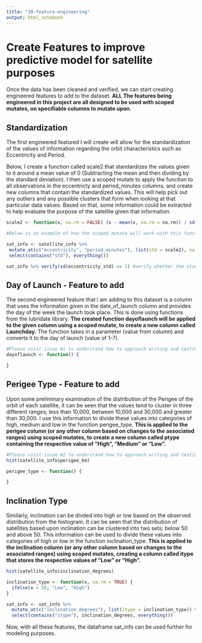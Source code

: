 ```yaml
---
title: "30-feature-engineering"
output: html_notebook
---
```


# Create Features to improve predictive model for satellite purposes

Once the data has been cleaned and verified, we can start creating engineered features to add to the dataset. **ALL The features being engineered in this project are all designed to be used with scoped mutates, on specifiable columns to mutate upon.** 

## Standardization

The first engineered featured I will create will allow for the standardization of the values of information regarding the orbit characteristics such as Eccentricity and Period. 

Below, I create a function called scale2 that standardizes the values given to it around a mean value of 0 (Subtracting the mean and then dividing by the standard deviation). I then use a scoped mutate to apply the function to all observations in the eccentricty and period_minutes columns, and create new columns that contain the standardized values. This will help pick out any outliers and any possible clusters that form when looking at that particular data values. Based on that, some information could be extracted to help evaluate the purpose of the satellite given that information.

```r
scale2 <- function(x, na.rm = FALSE) (x - mean(x, na.rm = na.rm)) / sd(x, na.rm = na.rm)

#Below is an example of how the scoped mutate will work with this function. Mutate at a specific column and pass through the function. Follow similar structure to add the remaining features to the dataframe. 

sat_info <- satellite_info %>%
 mutate_at(c("eccentricity", "period_minutes"), list(std = scale2), na.rm = TRUE) %>%
 select(contains("std"), everything())

sat_info %>% verify(sd(eccentricity_std) == 1) #verify whether the standard deviation of the now standardized data is 1. 

```

## Day of Launch - Feature to add

The second engineered feature that I am adding to this dataset is a column that uses the information given in the date_of_launch column and provides the day of the week the launch took place. This is done using functions from the lubridate library. **The created function dayoflaunch will be applied to the given column using a scoped mutate, to create a new column called Launchday.** The function takes in a parameter (value from column) and converts it to the day of launch (value of 1-7).

```r
#Please visit issue #1 to understand how to approach writing and testing this feature. The code chunk will not work until function has been created. 
dayoflaunch <- function() {

}
```

## Perigee Type - Feature to add

Upon some preliminary examination of the distribution of the Perigee of the orbit of each satellite, it can be seen that the values tend to cluster in three different ranges; less than 10,000, between 10,000 and 30,000 and greater than 30,000. I use this information to divide these values into categories of high, medium and low in the function perigee_type. **This is applied to the perigee column (or any other column based on changes to the associated ranges) using scoped mutates, to create a new column called ptype containing the respective value of "High", "Medium" or "Low".** 

```r
#Please visit issue #2 to understand how to approach writing and testing this feature. The code chunk will not work until function has been created. 
hist(satellite_info$perigee_km)

perigee_type <- function() {

}
```

## Inclination Type

Similarly, inclination can be divded into high or low based on the observed distribution from the histogram. It can be seen that the distribution of satellites based upon inclination can be clustered into two sets; below 50 and above 50. This information can be used to divide these values into categories of high or low in the function inclination_type. **This is applied to the inclination column (or any other column based on changes to the associated ranges) using scoped mutates, creating a column called itype that stores the respective values of "Low" or "High".**

```r

hist(satellite_info$inclination_degrees)

inclination_type <- function(x, na.rm = TRUE) {
  ifelse(x < 50, "Low", "High")
}

sat_info <- sat_info %>% 
  mutate_at(c("inclination_degrees"), list(itype = inclination_type)) %>% 
  select(contains("itype"), inclination_degrees, everything())
```

Now, with all these features, the dataframe sat_info can be used further for modeling purposes. 

